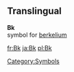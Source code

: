 ==Translingual==
'''Bk'''<br>{{chemistry}} symbol for [[berkelium]]
[[Category:Symbols]]

[[fr:Bk]]
[[ja:Bk]]
[[pl:Bk]]